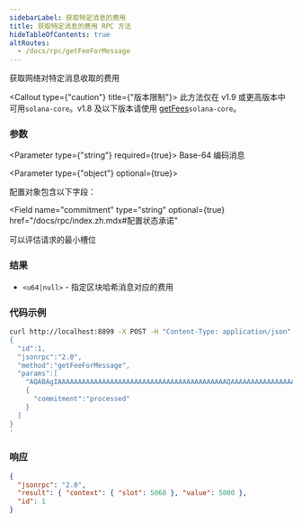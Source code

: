 ```yaml
---
sidebarLabel: 获取特定消息的费用
title: 获取特定消息的费用 RPC 方法
hideTableOfContents: true
altRoutes:
  - /docs/rpc/getFeeForMessage
---
```


获取网络对特定消息收取的费用

<Callout type={"caution"} title={"版本限制"}>
  此方法仅在 v1.9 或更高版本中可用`solana-core`。v1.8 及以下版本请使用
  [getFees](/docs/rpc/deprecated/getFees.mdx)`solana-core`。
</Callout>

<DocSideBySide>

<DocLeftSide>

### 参数

<Parameter type={"string"} required={true}>
  Base-64 编码消息
</Parameter>

<Parameter type={"object"} optional={true}>

配置对象包含以下字段：

<Field
  name="commitment"
  type="string"
  optional={true}
  href="/docs/rpc/index.zh.mdx#配置状态承诺"
></Field>

<Field name="minContextSlot" type="number" optional={true}>
  可以评估请求的最小槽位
</Field>

</Parameter>

### 结果

- `<u64|null>` - 指定区块哈希消息对应的费用

</DocLeftSide>

<DocRightSide>

### 代码示例

```bash
curl http://localhost:8899 -X POST -H "Content-Type: application/json" -d '
{
  "id":1,
  "jsonrpc":"2.0",
  "method":"getFeeForMessage",
  "params":[
    "AQABAgIAAAAAAAAAAAAAAAAAAAAAAAAAAAAAAAAAAAAAAAAAAQAAAAAAAAAAAAAAAAAAAAAAAAAAAAAAAAAAAAAAAAAAAAAAAAAAAAAAAAAAAAAAAAAAAAAAAAAAAAAAAAAAAAEBAQAA",
    {
      "commitment":"processed"
    }
  ]
}
'
```

### 响应

```json
{
  "jsonrpc": "2.0",
  "result": { "context": { "slot": 5068 }, "value": 5000 },
  "id": 1
}
```

</DocRightSide>
</DocSideBySide>
